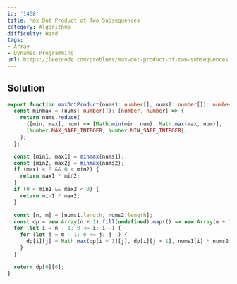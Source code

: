 ```yaml
---
id: '1458'
title: Max Dot Product of Two Subsequences
category: Algorithms
difficulty: Hard
tags:
- Array
- Dynamic Programming
url: https://leetcode.com/problems/max-dot-product-of-two-subsequences
---
```


## Solution

```typescript filename="solution.ts" copy
export function maxDotProduct(nums1: number[], nums2: number[]): number {
  const minmax = (nums: number[]): [number, number] => {
    return nums.reduce(
      ([min, max], num) => [Math.min(min, num), Math.max(max, num)],
      [Number.MAX_SAFE_INTEGER, Number.MIN_SAFE_INTEGER],
    );
  };

  const [min1, max1] = minmax(nums1);
  const [min2, max2] = minmax(nums2);
  if (max1 < 0 && 0 < min2) {
    return max1 * min2;
  }
  if (0 < min1 && max2 < 0) {
    return min1 * max2;
  }

  const [n, m] = [nums1.length, nums2.length];
  const dp = new Array(n + 1).fill(undefined).map(() => new Array(m + 1).fill(0));
  for (let i = n - 1; 0 <= i; i--) {
    for (let j = m - 1; 0 <= j; j--) {
      dp[i][j] = Math.max(dp[i + 1][j], dp[i][j + 1], nums1[i] * nums2[j] + dp[i + 1][j + 1]);
    }
  }

  return dp[0][0];
}
```

